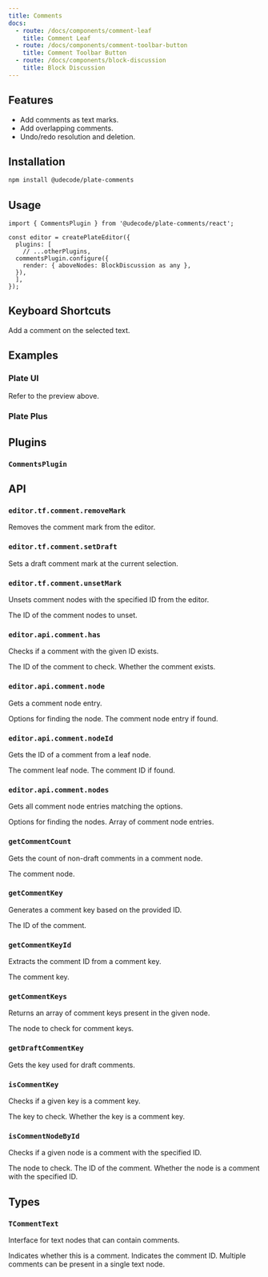 ```yaml
---
title: Comments
docs:
  - route: /docs/components/comment-leaf
    title: Comment Leaf
  - route: /docs/components/comment-toolbar-button
    title: Comment Toolbar Button
  - route: /docs/components/block-discussion
    title: Block Discussion
---
```


<ComponentPreview name="comments-demo" />

<PackageInfo>

## Features

- Add comments as text marks.
- Add overlapping comments.
- Undo/redo resolution and deletion.

</PackageInfo>

## Installation
```bash
npm install @udecode/plate-comments
```

## Usage

```tsx
import { CommentsPlugin } from '@udecode/plate-comments/react';

const editor = createPlateEditor({
  plugins: [
    // ...otherPlugins,
  commentsPlugin.configure({
    render: { aboveNodes: BlockDiscussion as any },
  }),
  ],
});
```

## Keyboard Shortcuts

<KeyTable>
  <KeyTableItem hotkey="Cmd + Shift + M">
    Add a comment on the selected text.
  </KeyTableItem>
</KeyTable>

## Examples

### Plate UI

Refer to the preview above.

### Plate Plus

<ComponentPreviewPro name="comments-pro" />

## Plugins

### `CommentsPlugin`


## API

### `editor.tf.comment.removeMark`

Removes the comment mark from the editor.

### `editor.tf.comment.setDraft`

Sets a draft comment mark at the current selection.

### `editor.tf.comment.unsetMark`

Unsets comment nodes with the specified ID from the editor.

<API name="unsetMark">
<APIParameters>
  <APIItem name="id" type="string">
    The ID of the comment nodes to unset.
  </APIItem>
</APIParameters>
</API>

### `editor.api.comment.has`

Checks if a comment with the given ID exists.

<API name="has">
<APIParameters>
  <APIItem name="id" type="string">
    The ID of the comment to check.
  </APIItem>
</APIParameters>
<APIReturns type="boolean">
  Whether the comment exists.
</APIReturns>
</API>

### `editor.api.comment.node`

Gets a comment node entry.

<API name="node">
<APIOptions type="EditorNodesOptions & { id?: string; isDraft?: boolean }" optional>
  Options for finding the node.
</APIOptions>
<APIReturns type="NodeEntry<TCommentText> | undefined">
  The comment node entry if found.
</APIReturns>
</API>

### `editor.api.comment.nodeId`

Gets the ID of a comment from a leaf node.

<API name="nodeId">
<APIParameters>
  <APIItem name="leaf" type="TCommentText">
    The comment leaf node.
  </APIItem>
</APIParameters>
<APIReturns type="string | undefined">
  The comment ID if found.
</APIReturns>
</API>

### `editor.api.comment.nodes`

Gets all comment node entries matching the options.

<API name="nodes">
<APIOptions type="EditorNodesOptions & { id?: string; isDraft?: boolean }" optional>
  Options for finding the nodes.
</APIOptions>
<APIReturns type="NodeEntry<TCommentText>[]">
  Array of comment node entries.
</APIReturns>
</API>

### `getCommentCount`

Gets the count of non-draft comments in a comment node.

<API name="getCommentCount">
<APIParameters>
  <APIItem name="node" type="TCommentText">
    The comment node.
  </APIItem>
</APIParameters>
</API>

### `getCommentKey`

Generates a comment key based on the provided ID.

<API name="getCommentKey">
<APIParameters>
  <APIItem name="id" type="string">
    The ID of the comment.
  </APIItem>
</APIParameters>
</API>

### `getCommentKeyId`

Extracts the comment ID from a comment key.

<API name="getCommentKeyId">
<APIParameters>
  <APIItem name="key" type="string">
    The comment key.
  </APIItem>
</APIParameters>
</API>

### `getCommentKeys`

Returns an array of comment keys present in the given node.

<API name="getCommentKeys">
<APIParameters>
  <APIItem name="node" type="TCommentText">
    The node to check for comment keys.
  </APIItem>
</APIParameters>
</API>

### `getDraftCommentKey`

Gets the key used for draft comments.

### `isCommentKey`

Checks if a given key is a comment key.

<API name="isCommentKey">
<APIParameters>
  <APIItem name="key" type="string">
    The key to check.
  </APIItem>
</APIParameters>

<APIReturns type="boolean">
  Whether the key is a comment key.
</APIReturns>
</API>

### `isCommentNodeById`

Checks if a given node is a comment with the specified ID.

<API name="isCommentNodeById">
<APIParameters>
  <APIItem name="node" type="TNode">
    The node to check.
  </APIItem>
  <APIItem name="id" type="string">
    The ID of the comment.
  </APIItem>
</APIParameters>

<APIReturns type="boolean">
  Whether the node is a comment with the specified ID.
</APIReturns>
</API>

## Types

### `TCommentText`

Interface for text nodes that can contain comments.

<API name="TCommentText">
<APIAttributes>
  <APIItem name="comment" type="boolean" optional>
    Indicates whether this is a comment.
  </APIItem>
  <APIItem name="comment_<id>" type="boolean" optional>
    Indicates the comment ID. Multiple comments can be present in a single text node.
  </APIItem>
</APIAttributes>
</API>
